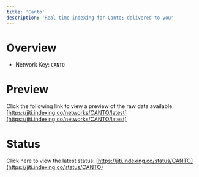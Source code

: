 ```yaml
---
title: 'Canto'
description: 'Real time indexing for Canto; delivered to you'
---
```


# Overview
- Network Key: `CANTO`

# Preview
Click the following link to view a preview of the raw data available: [https://jiti.indexing.co/networks/CANTO/latest](https://jiti.indexing.co/networks/CANTO/latest)

# Status
Click here to view the latest status: [https://jiti.indexing.co/status/CANTO](https://jiti.indexing.co/status/CANTO)
